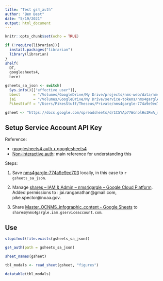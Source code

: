 ```yaml
---
title: "Test gs4_auth"
author: "Ben Best"
date: "5/19/2021"
output: html_document
---
```


```r
knitr::opts_chunk$set(echo = TRUE)
```

```r
if (!require(librarian)){
  install.packages("librarian")
  library(librarian)
}
shelf(
  DT,
  googlesheets4,
  here)

gsheets_sa_json <- switch(
  Sys.info()[["effective_user"]],
  bbest      = "/Volumes/GoogleDrive/My Drive/projects/nms-web/data/nms4gargle-774a9e9ec703.json",
  jai        = "/Volumes/GoogleDrive/My Drive/service-tokens/nms4gargle-774a9e9ec703.json",
  PikesStuff = "/Users/PikesStuff/Theseus/Private/nms4gargle-774a9e9ec703.json")

gsheet <- "https://docs.google.com/spreadsheets/d/1C5YAp77WcnblHoIRwA_rloAagkLn0gDcJCda8E8Efu4/edit"
```

## Setup Service Account API Key

Reference:

- [googlesheets4 auth • googlesheets4](https://googlesheets4.tidyverse.org/articles/articles/auth.html)
- [Non-interactive auth](https://cran.r-project.org/web/packages/gargle/vignettes/non-interactive-auth.html): main reference for understanding this

Steps:

1. Save [nms4gargle-774a9e9ec703](https://drive.google.com/file/d/1LTvMM74gYB5MAkspiTqjA4BiTzVLTgNp/view?usp=sharing) locally, in this case to `r gsheets_sa_json`.

  1. Manage [shares – IAM & Admin – nms4gargle – Google Cloud Platform](https://console.cloud.google.com/iam-admin/serviceaccounts/details/111162214432618062602?authuser=2&project=nms4gargle). Added permissions to : jai.ranganathan@gmail.com, pike.spector@noaa.gov.
  
1. Share [Master_OCNMS_infographic_content - Google Sheets](`r gsheet`) to `shares@nms4gargle.iam.gserviceaccount.com`.


## Use

```r
stopifnot(file.exists(gsheets_sa_json))

gs4_auth(path = gsheets_sa_json)

sheet_names(gsheet)

tbl_modals <- read_sheet(gsheet, "figures")

datatable(tbl_modals)
```


